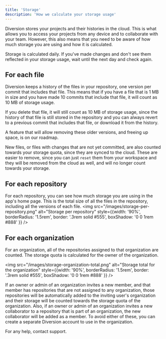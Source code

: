 ---
title: 'Storage'
description: 'How we calculate your storage usage'
---

Diversion stores your projects and their histories in the cloud. This is what allows you to access your projects from any device and to collaborate with your team.
However, this also means that you need to be aware of how much storage you are using and how it is calculated.

<Card title="When is storage calculated?" icon="triangle-exclamation" iconType="duotone" color="#ca8b04">
  Storage is calculated daily. If you've made changes and don't see them reflected in your storage usage, wait until the next day and check again.
</Card>


## For each file
Diversion keeps a history of the files in your repository, one version per commit that includes that file.
This means that if you have a file that is 1 MB in size and you have made 10 commits that include that file, it will count as 10 MB of storage usage.

If you delete that file, it will still count as 10 MB of storage usage, since the history of that file is still stored in the repository
 and you can always revert to a previous commit that includes that file, or download it from the history.

A feature that will allow removing these older versions, and freeing up space, is on our roadmap.

New files, or files with changes that are not yet committed, are also counted towards your storage quota, since they are synced to the cloud.
These are easier to remove, since you can just `reset` them from your workspace and they will be removed from the cloud as well, and will no longer count towards your storage.

## For each repository
For each repository, you can see how much storage you are using in the app's home page. This is the total size of all the files in the repository, including all the versions of each file.
<img src="/images/storage-per-repository.png" alt="Storage per repository" style={{width: '90%', borderRadius: '1.5rem', border: '.3rem solid #555', boxShadow: '0 0 1rem #888' }} />

## For each organization
For an organization, all of the repositories assigned to that organization are counted. The storage quota is calculated for the owner of the organization.

<img src="/images/storage-organization-total.png" alt="Storage total for the organization" style={{width: '90%', borderRadius: '1.5rem', border: '.3rem solid #555', boxShadow: '0 0 1rem #888' }} />

If an owner or admin of an organization invites a new member, and that member has repositories that are not assigned to any organization, those repositories will be automatically added to the
 inviting user's organization and their storage will be counted towards the storage quota of the organization. Also, if an owner or admin of an organization invites a new collaborator to a repository that is part of an organization, the new collaborator will be added as a member. 
 To avoid either of these, you can create a separate Diversion account to use in the organization.

For any help, contact support.